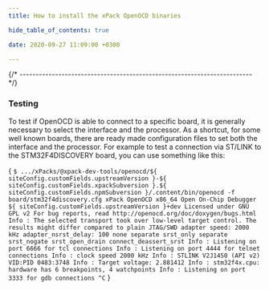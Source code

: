 ```yaml
---
title: How to install the xPack OpenOCD binaries

hide_table_of_contents: true

date: 2020-09-27 11:09:00 +0300

---
```





{/* ------------------------------------------------------------------------ */}

<Install/>

### Testing

To test if OpenOCD is able to connect to a specific board, it is generally necessary to select the interface and the processor. As a shortcut, for some well known boards, there are ready made configuration files to set both the interface and the processor. For example to test a connection via ST/LINK to the STM32F4DISCOVERY board, you can use something like this:

<CodeBlock language="console"> {
`$ .../xPacks/@xpack-dev-tools/openocd/${ siteConfig.customFields.upstreamVersion }-${ siteConfig.customFields.xpackSubversion }.${ siteConfig.customFields.npmSubversion }/.content/bin/openocd -f board/stm32f4discovery.cfg
xPack OpenOCD x86_64 Open On-Chip Debugger ${ siteConfig.customFields.upstreamVersion }+dev
Licensed under GNU GPL v2
For bug reports, read
	http://openocd.org/doc/doxygen/bugs.html
Info : The selected transport took over low-level target control. The results might differ compared to plain JTAG/SWD
adapter speed: 2000 kHz
adapter_nsrst_delay: 100
none separate
srst_only separate srst_nogate srst_open_drain connect_deassert_srst
Info : Listening on port 6666 for tcl connections
Info : Listening on port 4444 for telnet connections
Info : clock speed 2000 kHz
Info : STLINK V2J14S0 (API v2) VID:PID 0483:3748
Info : Target voltage: 2.881412
Info : stm32f4x.cpu: hardware has 6 breakpoints, 4 watchpoints
Info : Listening on port 3333 for gdb connections
^C`
}</CodeBlock>

